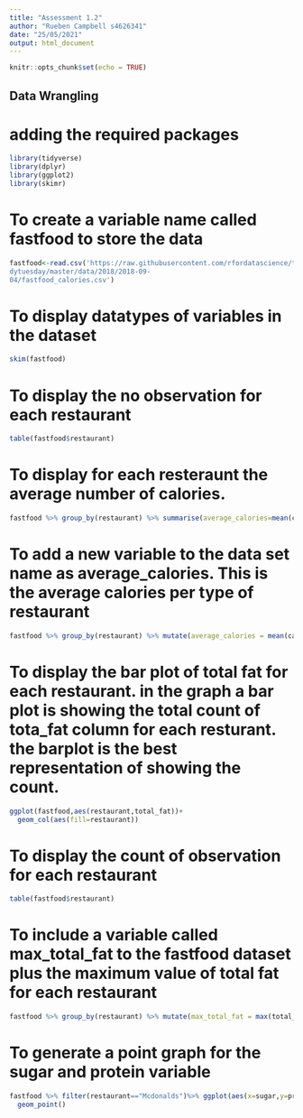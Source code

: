 ```yaml
---
title: "Assessment 1.2"
author: "Rueben Campbell s4626341"
date: "25/05/2021"
output: html_document
---
```


```r
knitr::opts_chunk$set(echo = TRUE)
```

## Data Wrangling
# adding the required packages 

```r
library(tidyverse)
library(dplyr)
library(ggplot2)
library(skimr)
```
# To create a variable name called fastfood to store the data

```r
fastfood<-read.csv('https://raw.githubusercontent.com/rfordatascience/ti
dytuesday/master/data/2018/2018-09-
04/fastfood_calories.csv')
```

# To display datatypes of variables in the dataset  
```r
skim(fastfood)
```
# To display the no observation for each restaurant
```r
table(fastfood$restaurant)

```
# To display for each resteraunt the average number of calories. 

```r

fastfood %>% group_by(restaurant) %>% summarise(average_calories=mean(calories)) %>% ungroup()
```
# To add a new variable to the data set name as average_calories. This is the average calories per type of restaurant 

```r
fastfood %>% group_by(restaurant) %>% mutate(average_calories = mean(calories)) %>% ungroup()
```

# To display the bar plot of total fat for each restaurant. in the graph a bar plot is showing the total count of tota_fat column for each resturant. the barplot is the best representation of showing the count.
```r
ggplot(fastfood,aes(restaurant,total_fat))+
  geom_col(aes(fill=restaurant))

```
# To display the count of observation for each restaurant
```r
table(fastfood$restaurant)
```
# To include a variable called max_total_fat to the fastfood dataset plus the maximum value of total fat for each restaurant
```r
fastfood %>% group_by(restaurant) %>% mutate(max_total_fat = max(total_fat)) %>% ungroup()
```

# To generate a point graph for the sugar and protein variable
```r
fastfood %>% filter(restaurant=="Mcdonalds")%>% ggplot(aes(x=sugar,y=protein,color= 'red',size = 3))+
  geom_point()
```

